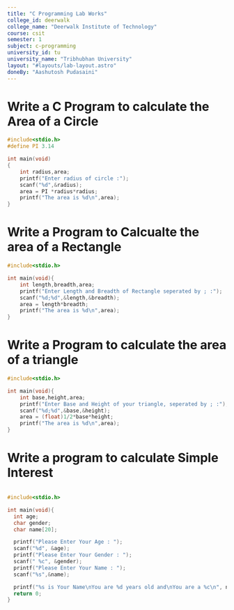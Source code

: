 ```yaml
---
title: "C Programming Lab Works"
college_id: deerwalk
college_name: "Deerwalk Institute of Technology"
course: csit
semester: 1
subject: c-programming
university_id: tu
university_name: "Tribhubhan University"
layout: "#layouts/lab-layout.astro"
doneBy: "Aashutosh Pudasaini"
---
```



<LabHeader title={frontmatter.title} collegeName={frontmatter.college_name} course={frontmatter.course} semester={frontmatter.semester} doneBy={frontmatter.doneBy}/>

# Write a C Program to calculate the Area of a Circle

```c
#include<stdio.h>
#define PI 3.14

int main(void)
{
    int radius,area;
    printf("Enter radius of circle :");
    scanf("%d",&radius);
    area = PI *radius*radius;
    printf("The area is %d\n",area);
}

```

# Write a Program to Calcualte the area of a Rectangle

```c
#include<stdio.h>

int main(void){
    int length,breadth,area;
    printf("Enter Length and Breadth of Rectangle seperated by ; :");
    scanf("%d;%d",&length,&breadth);
    area = length*breadth;
    printf("The area is %d\n",area);
}

```

# Write a Program to calculate the area of a triangle

```c
#include<stdio.h>

int main(void){
    int base,height,area;
    printf("Enter Base and Height of your triangle, seperated by ; :");
    scanf("%d;%d",&base,&height);
    area = (float)1/2*base*height;
    printf("The area is %d\n",area);
}

```

# Write a program to calculate Simple Interest

```c

#include<stdio.h>

int main(void){
  int age;
  char gender;
  char name[20];

  printf("Please Enter Your Age : ");
  scanf("%d", &age);
  printf("Please Enter Your Gender : ");
  scanf(" %c", &gender);
  printf("Please Enter Your Name : ");
  scanf("%s",&name);

  printf("%s is Your Name\nYou are %d years old and\nYou are a %c\n", name, age, gender);
  return 0;
}

```

```

```
